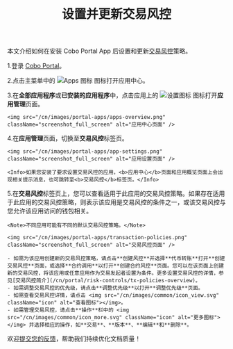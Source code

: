 ﻿---
title: "设置并更新交易风控"
sidebarTitle: "设置并更新交易风控"
---

本文介绍如何在安装 Cobo Portal App 后设置和更新[交易风控](/cn/portal/risk-controls/tx-policies-overview)策略。

1.登录 [Cobo Portal](https://portal.cobo.com/login)。

2.点击主菜单中的 <img src="/en/images/common/icon_apps.svg" className="icon" alt="Apps 图标"></img> 图标打开应用中心。

3.在**全部应用程序**或**已安装的应用程序**中，点击应用上的 <img src="/en/images/common/icon_advanced.svg" className="icon" alt="设置图标"></img> 图标打开**应用管理**页面。

    <img src="/cn/images/portal-apps/apps-overview.png" className="screenshot_full_screen" alt="应用中心页面" />

4.在**应用管理**页面，切换至**交易风控**标签页。

    <img src="/cn/images/portal-apps/app-settings.png" className="screenshot_full_screen" alt="应用设置页面" />

    <Info>如果您安装了要求设置交易风控的应用，<b>应用中心</b>页面和应用概览页面上会出现相关提示消息，也可跳转至<b>交易风控</b>标签页。</Info>

5.在**交易风控**标签页上，您可以查看适用于此应用的交易风控策略。如果存在适用于此应用的交易风控策略，则表示该应用是交易风控的条件之一，或该交易风控与您允许该应用访问的钱包相关。
    
    <Note>不同应用可能有不同的默认交易风控策略。</Note>

    <img src="/cn/images/portal-apps/transaction-policies.png" className="screenshot_full_screen" alt="交易风控页面" />

    - 如需为该应用创建新的交易风控策略，请点击**创建风控**并选择**代币转账**打开**创建交易风控**页面，或选择**合约调用**以打开**创建合约风控**页面。您可以在该页面上创建新的交易风控，将该应用或任意应用作为交易发起者设置为条件。更多设置交易风控的详情，参见[交易风控简介](/cn/portal/risk-controls/tx-policies-overview)。
    - 如需调整交易风控的优先级，请点击**调整优先级**以打开**调整优先级**页面。
    - 如需查看交易风控详情，请点击 <img src="/cn/images/common/icon_view.svg" className="icon" alt="查看图标"></img>。
    - 如需管理交易风控，请点击**操作**栏中的 <img src="/cn/images/common/icon_more.svg" className="icon" alt="更多图标"></img> 并选择相应的操作，如**交易**、**版本**、**编辑**和**删除**。

<Tip>欢迎[提交您的反馈](https://forms.zohopublic.com/cobo/form/DocumentFeedbackForm/formperma/QvLOhxJv1_JMsJ-1dleZ8Itb_7rzN-LtgvsDdxosoVI?referrername=manuals)，帮助我们持续优化文档质量！</Tip>